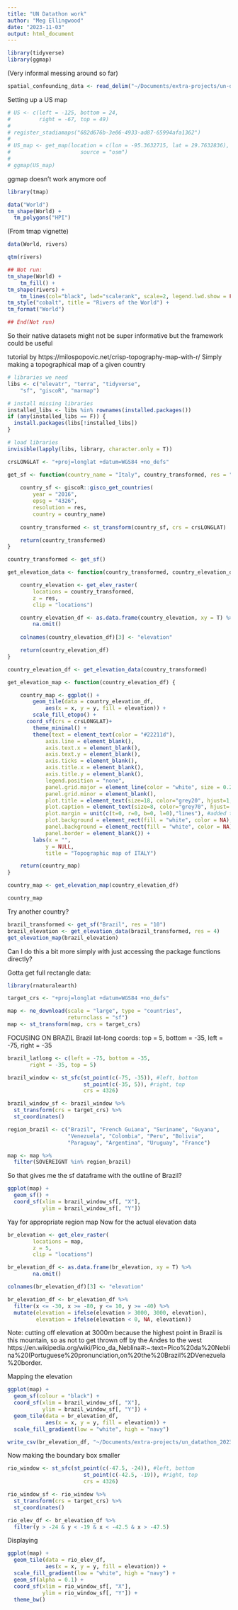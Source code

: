 ```yaml
---
title: "UN Datathon work"
author: "Meg Ellingwood"
date: "2023-11-03"
output: html_document
---
```


```r
library(tidyverse)
library(ggmap)

```
(Very informal messing around so far)
```r
spatial_confounding_data <- read_delim("~/Documents/extra-projects/un-datathon-2023/analysis_dat.tab")
```

Setting up a US map
```r
# US <- c(left = -125, bottom = 24,
#         right = -67, top = 49)
# 
# register_stadiamaps("682d676b-3e06-4933-ad87-65994afa1362")
# 
# US_map <- get_map(location = c(lon = -95.3632715, lat = 29.7632836), zoom = "auto",
#                      source = "osm")
# 
# ggmap(US_map)
```
ggmap doesn't work anymore oof

```r
library(tmap)

data("World")
tm_shape(World) +
  tm_polygons("HPI")

```
(From tmap vignette)
```r
data(World, rivers)

qtm(rivers)

## Not run: 
tm_shape(World) +
    tm_fill() +
tm_shape(rivers) +
    tm_lines(col="black", lwd="scalerank", scale=2, legend.lwd.show = FALSE) +
tm_style("cobalt", title = "Rivers of the World") +
tm_format("World")

## End(Not run)
```
So their native datasets might not be super informative but the framework could be useful


tutorial by https://milospopovic.net/crisp-topography-map-with-r/
Simply making a topographical map of a given country
```r
# libraries we need
libs <- c("elevatr", "terra", "tidyverse", 
	"sf", "giscoR", "marmap")

# install missing libraries
installed_libs <- libs %in% rownames(installed.packages())
if (any(installed_libs == F)) {
  install.packages(libs[!installed_libs])
}

# load libraries
invisible(lapply(libs, library, character.only = T))

crsLONGLAT <- "+proj=longlat +datum=WGS84 +no_defs"

get_sf <- function(country_name = "Italy", country_transformed, res = "10") {
	
	country_sf <- giscoR::gisco_get_countries(
    	year = "2016",
    	epsg = "4326",
    	resolution = res,
    	country = country_name)
	
	country_transformed <- st_transform(country_sf, crs = crsLONGLAT)

	return(country_transformed)
}

country_transformed <- get_sf()
```


```r
get_elevation_data <- function(country_transformed, country_elevation_df, res = 9) {

	country_elevation <- get_elev_raster(
		locations = country_transformed, 
		z = res, 
		clip = "locations") 

	country_elevation_df <- as.data.frame(country_elevation, xy = T) %>%
		na.omit()
	
	colnames(country_elevation_df)[3] <- "elevation"

	return(country_elevation_df)
}

country_elevation_df <- get_elevation_data(country_transformed)
```

```r
get_elevation_map <- function(country_elevation_df) {

	country_map <- ggplot() +
  		geom_tile(data = country_elevation_df, 
  			aes(x = x, y = y, fill = elevation)) +
  		scale_fill_etopo() +
	  coord_sf(crs = crsLONGLAT)+
  		theme_minimal() +
  		theme(text = element_text(color = "#22211d"),
    		axis.line = element_blank(),
    		axis.text.x = element_blank(),
    		axis.text.y = element_blank(),
    		axis.ticks = element_blank(),
    		axis.title.x = element_blank(),
    		axis.title.y = element_blank(),
    		legend.position = "none",
   		  	panel.grid.major = element_line(color = "white", size = 0.2),
    		panel.grid.minor = element_blank(),
    		plot.title = element_text(size=18, color="grey20", hjust=1, vjust=-5),
    		plot.caption = element_text(size=8, color="grey70", hjust=.15, vjust=20),
    		plot.margin = unit(c(t=0, r=0, b=0, l=0),"lines"), #added these narrower margins to enlarge maps
    		plot.background = element_rect(fill = "white", color = NA), 
    		panel.background = element_rect(fill = "white", color = NA),
    		panel.border = element_blank()) +
		labs(x = "", 
    		y = NULL, 
    		title = "Topographic map of ITALY")

	return(country_map)
}

country_map <- get_elevation_map(country_elevation_df)

country_map
```

Try another country?
```r
brazil_transformed <- get_sf("Brazil", res = "10")
brazil_elevation <- get_elevation_data(brazil_transformed, res = 4)
get_elevation_map(brazil_elevation)
```


Can I do this a bit more simply with just accessing the package functions directly?

Gotta get full rectangle data:
```r
library(rnaturalearth)

target_crs <- "+proj=longlat +datum=WGS84 +no_defs"

map <- ne_download(scale = "large", type = "countries",
                   returnclass = "sf")
map <- st_transform(map, crs = target_crs)
```




FOCUSING ON BRAZIL
Brazil lat-long coords: top = 5, bottom = -35, left = -75, right = -35
```r
brazil_latlong <- c(left = -75, bottom = -35,
       right = -35, top = 5)

brazil_window <- st_sfc(st_point(c(-75, -35)), #left, bottom
                        st_point(c(-35, 5)), #right, top
                        crs = 4326)

brazil_window_sf <- brazil_window %>% 
  st_transform(crs = target_crs) %>% 
  st_coordinates()

region_brazil <- c("Brazil", "French Guiana", "Suriname", "Guyana",
                   "Venezuela", "Colombia", "Peru", "Bolivia", 
                   "Paraguay", "Argentina", "Uruguay", "France")

map <- map %>% 
  filter(SOVEREIGNT %in% region_brazil)
```
So that gives me the sf dataframe with the outline of Brazil?
```r
ggplot(map) +
  geom_sf() +
  coord_sf(xlim = brazil_window_sf[, "X"],
           ylim = brazil_window_sf[, "Y"]) 
```


Yay for appropriate region map 
Now for the actual elevation data
```r
br_elevation <- get_elev_raster(
		locations = map, 
		z = 5, 
		clip = "locations") 

br_elevation_df <- as.data.frame(br_elevation, xy = T) %>%
		na.omit()

colnames(br_elevation_df)[3] <- "elevation"

br_elevation_df <- br_elevation_df %>% 
  filter(x <= -30, x >= -80, y <= 10, y >= -40) %>% 
  mutate(elevation = ifelse(elevation > 3000, 3000, elevation), 
         elevation = ifelse(elevation < 0, NA, elevation))

```
Note: cutting off elevation at 3000m because the highest point in Brazil is this mountain, so as not to get thrown off by the Andes to the west
https://en.wikipedia.org/wiki/Pico_da_Neblina#:~:text=Pico%20da%20Neblina%20(Portuguese%20pronunciation,on%20the%20Brazil%2DVenezuela%20border.



Mapping the elevation
```r
ggplot(map) +
  geom_sf(colour = "black") +
  coord_sf(xlim = brazil_window_sf[, "X"],
           ylim = brazil_window_sf[, "Y"]) +
  geom_tile(data = br_elevation_df, 
  			aes(x = x, y = y, fill = elevation)) +
  scale_fill_gradient(low = "white", high = "navy")
```
```r
write_csv(br_elevation_df, "~/Documents/extra-projects/un_datathon_2023/DATA/elevation_res5.csv")
```


Now making the boundary box smaller
```r
rio_window <- st_sfc(st_point(c(-47.5, -24)), #left, bottom
                        st_point(c(-42.5, -19)), #right, top
                        crs = 4326)

rio_window_sf <- rio_window %>% 
  st_transform(crs = target_crs) %>% 
  st_coordinates()

rio_elev_df <- br_elevation_df %>% 
  filter(y > -24 & y < -19 & x < -42.5 & x > -47.5)
```
Displaying
```r
ggplot(map) +
  geom_tile(data = rio_elev_df, 
  			aes(x = x, y = y, fill = elevation)) +
  scale_fill_gradient(low = "white", high = "navy") +
  geom_sf(alpha = 0.1) +
  coord_sf(xlim = rio_window_sf[, "X"],
           ylim = rio_window_sf[, "Y"]) +
  theme_bw()
```

